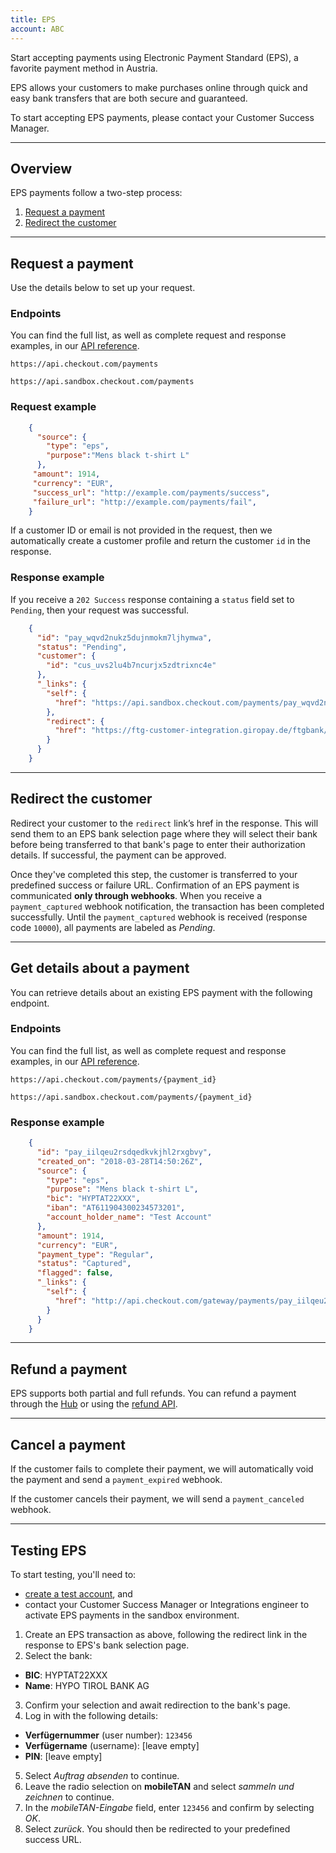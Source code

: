 ```yaml
---
title: EPS
account: ABC
---
```


Start accepting payments using Electronic Payment Standard (EPS), a favorite payment method in Austria.

EPS allows your customers to make purchases online through quick and easy bank transfers that are both secure and guaranteed.

<TipBox variant="info">

To start accepting EPS payments, please contact your Customer Success Manager.

</TipBox>

---

## Overview

EPS payments follow a two-step process:

1.  [Request a payment](/payments/payment-methods/bank-transfers/eps#Request_a_payment)
2.  [Redirect the customer](/payments/payment-methods/bank-transfers/eps#Redirect_the_customer)

---

## Request a payment

Use the details below to set up your request.

### Endpoints

You can find the full list, as well as complete request and response examples, in our [API reference](https://api-reference.checkout.com/).

<tabs>
<tab title="Live" active>
<LineCodeWrapper type="post">

`https://api.checkout.com/payments`

</LineCodeWrapper>
</tab>
<tab title="Sandbox">
<LineCodeWrapper type="post">

`https://api.sandbox.checkout.com/payments`

</LineCodeWrapper>
</tab>
</tabs>

### Request example

```json
    {
      "source": {
        "type": "eps",
        "purpose":"Mens black t-shirt L"
      },
     "amount": 1914,
     "currency": "EUR",
     "success_url": "http://example.com/payments/success",
     "failure_url": "http://example.com/payments/fail",
    }
```

<TipBox variant="info">

If a customer ID or email is not provided in the request, then we automatically create a customer profile and return the customer `id` in the response.

</TipBox>

### Response example

If you receive a `202 Success` response containing a `status` field set to `Pending`, then your request was successful.

```json
    {
      "id": "pay_wqvd2nukz5dujnmokm7ljhymwa",
      "status": "Pending",
      "customer": {
        "id": "cus_uvs2lu4b7ncurjx5zdtrixnc4e"
      },
      "_links": {
        "self": {
          "href": "https://api.sandbox.checkout.com/payments/pay_wqvd2nukz5dujnmokm7ljhymwa"
        },
        "redirect": {
          "href": "https://ftg-customer-integration.giropay.de/ftgbank/b/bankselection/2329733103475232793;jsessionid=6CA094B861DC4D16D1C48D1988DE4A32.sf-testapp02tom24?op=001"
        }
      }
    }
```

---

## Redirect the customer

Redirect your customer to the `redirect` link’s href in the response. This will send them to an EPS bank selection page where they will select their bank before being transferred to that bank's page to enter their authorization details. If successful, the payment can be approved.

Once they've completed this step, the customer is transferred to your predefined success or failure URL. Confirmation of an EPS payment is communicated **only through webhooks**. When you receive a `payment_captured` webhook notification, the transaction has been completed successfully. Until the `payment_captured` webhook is received (response code `10000`), all payments are labeled as _Pending_.

---

## Get details about a payment

You can retrieve details about an existing EPS payment with the following endpoint.

### Endpoints

You can find the full list, as well as complete request and response examples, in our [API reference](https://api-reference.checkout.com/).

<tabs>
<tab title="Live" active>
<LineCodeWrapper type="get">

`https://api.checkout.com/payments/{payment_id}`

</LineCodeWrapper>
</tab>
<tab title="Sandbox">
<LineCodeWrapper type="get">

`https://api.sandbox.checkout.com/payments/{payment_id}`

</LineCodeWrapper>
</tab>
</tabs>

### Response example

```json
    {
      "id": "pay_iilqeu2rsdqedkvkjhl2rxgbvy",
      "created_on": "2018-03-28T14:50:26Z",
      "source": {
        "type": "eps",
        "purpose": "Mens black t-shirt L",
        "bic": "HYPTAT22XXX",
        "iban": "AT611904300234573201",
        "account_holder_name": "Test Account"
      },
      "amount": 1914,
      "currency": "EUR",
      "payment_type": "Regular",
      "status": "Captured",
      "flagged": false,
      "_links": {
        "self": {
          "href": "http://api.checkout.com/gateway/payments/pay_iilqeu2rsdqedkvkjhl2rxgbvy"
        }
      }
    }
```

---

## Refund a payment

EPS supports both partial and full refunds. You can refund a payment through the [Hub](https://hub.checkout.com/v2) or using the [refund API](/payments/manage-payments/refund-a-payment).

---

## Cancel a payment

If the customer fails to complete their payment, we will automatically void the payment and send a `payment_expired` webhook.

If the customer cancels their payment, we will send a `payment_canceled` webhook.

---

## Testing EPS

<TipBox variant="note">

To start testing, you'll need to:

*   [create a test account](https://www.checkout.com/get-test-account), and
*   contact your Customer Success Manager or Integrations engineer to activate EPS payments in the sandbox environment.

</TipBox>

1.  Create an EPS transaction as above, following the redirect link in the response to EPS's bank selection page.
2.  Select the bank:
*   **BIC**: HYPTAT22XXX
*   **Name**: HYPO TIROL BANK AG
3.  Confirm your selection and await redirection to the bank's page.
4.  Log in with the following details:
*   **Verfügernummer** (user number): `123456`
*   **Verfügername** (username): \[leave empty\]
*   **PIN**: \[leave empty\]
5.  Select _Auftrag absenden_ to continue.
6.  Leave the radio selection on **mobileTAN** and select _sammeln und zeichnen_ to continue.
7.  In the _mobileTAN-Eingabe_ field, enter `123456` and confirm by selecting _OK_.
8.  Select _zurück_. You should then be redirected to your predefined success URL.
